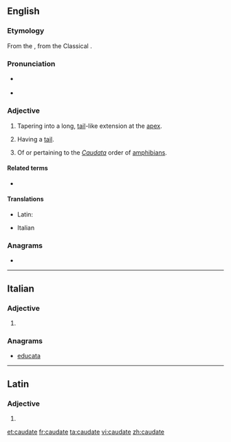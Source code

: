 ==English==

===Etymology===
From the {{etyl|ML.|en}} {{term|caudātus|lang=la}}, from the Classical {{etyl|la|en}} {{term|cauda||tail|lang=la}}.

===Pronunciation===
* {{a|RP}} {{IPA|/ˈkɔːdeɪt/|lang=en}}
* {{homophones|chordate|cordate|lang=en}} {{a|non-rhotic accents}}

===Adjective===
{{en-adj|-}}

# {{context|botany|lang=en}} Tapering into a long, [[tail]]-like extension at the [[apex]].
# {{context|zoology|lang=en}} Having a [[tail]].
# {{context|zoology|lang=en}} Of or pertaining to the ''[[Caudata]]'' order of [[amphibian]]s.

====Related terms====
* ''{{l/en|e caudata}}''

====Translations====
{{trans-top|''botany:'' tapering into a long, tail-like extension at the apex}}
{{trans-mid}}
{{trans-bottom}}

{{trans-top|having a tail}}
* Latin: {{t|la|caudātus}}
{{trans-mid}}
{{trans-bottom}}

{{trans-top|''zoology:'' of or pertaining to the ''Caudata''}}
{{trans-mid}}
{{trans-bottom}}

{{checktrans-top}}
* Italian {{t-check|it|caudato}}
{{checktrans-bottom}}

===Anagrams===
* {{l/en|acuated}}

----

==Italian==

===Adjective===
{{head|it|adjective form}}

# {{feminine plural of|caudato|lang=it}}

===Anagrams===
* [[educata#Italian|educata]]

----

==Latin==

===Adjective===
{{la-adj-form|caudāte}}

# {{inflection of|caudātus||voc|m|s|lang=la}}

[[et:caudate]]
[[fr:caudate]]
[[ta:caudate]]
[[vi:caudate]]
[[zh:caudate]]